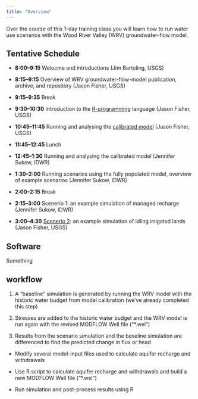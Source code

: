```yaml
---
title: "Overview"
---
```


Over the course of this 1-day training class you will learn how to run water use scenarios with the
Wood River Valley (WRV) groundwater-flow model.

## Tentative Schedule

* **8:00--9:15** Welocme and introductions (Jim Bartoling, USGS)

* **8:15--9:15** Overview of WRV groundwater-flow-model publication, archive, and repository (Jason Fisher, USGS)

* **9:15--9:35** Break

* **9:30--10:30** Introduction to the [R-programming](r-prog.html) language (Jason Fisher, USGS)

* **10:45--11:45** Running and analysing the [calibrated model](calib-model.html) (Jason Fisher, USGS)

* **11:45--12:45** Lunch

* **12:45--1:30** Running and analysing the calibrated model (Jennifer Sukow, IDWR)

* **1:30--2:00** Running scenarios using the fully populated model, overview of example scenarios (Jennifer Sukow, IDWR)

* **2:00--2:15** Break

* **2:15--3:00** Scenerio 1: an example simulation of managed recharge (Jennifer Sukow, IDWR)

* **3:00--4:30** [Scenerio 2](scenario-2.html): an example simulation of idling irrigated lands (Jason Fisher, USGS)

## Software

Something






## workflow

1. A "baseline" simulation is generated by running the WRV model with the historic
   water budget from model calibration (we've already completed this step)

2. Stresses are added to the historic water budget and the WRV model is
   run again with the revised MODFLOW Well file ("*.wel")

3. Results from the scenario simulation and the baseline simulation are differenced
   to find the predicted change in flux or head



* Modify several model-input files used to calculate aquifer recharge and withdrawals

* Use R script to calculate aquifer recharge and withdrawals and build a new MODFLOW Well file ("*.wel")

* Run simulation and post-process results using R